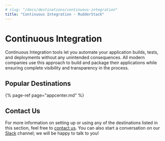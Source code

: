 ```yaml
---
# slug: "/docs/destinations/continuous-integration"
title: "Continuous Integration - RudderStack"
---
```


# Continuous Integration

Continuous Integration tools let you automate your application builds, tests, and deployments without any unintended consequences. All modern companies use this approach to build and package their applications while ensuring complete visibility and transparency in the process.

## Popular Destinations

{% page-ref page="appcenter.md" %}

## Contact Us

For more information on setting up or using any of the destinations listed in this section, feel free to [contact us](mailto:%20docs@rudderstack.com). You can also start a conversation on our [Slack](https://resources.rudderstack.com/join-rudderstack-slack) channel; we will be happy to talk to you!
